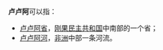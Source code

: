 '''卢卢阿'''可以指：
*[[卢卢阿省|卢卢阿省]]，[[刚果民主共和国|刚果民主共和国]]中南部的一个省；
*[[卢卢阿河|卢卢阿河]]，[[非洲|非洲]]中部一条河流。
{{disambig|Cat=三字地名消歧义}}